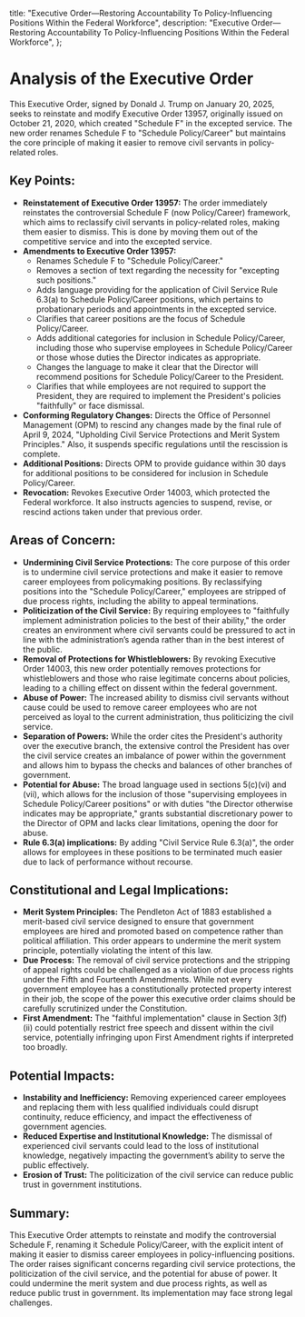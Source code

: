   title:
    "Executive Order—Restoring Accountability To Policy-Influencing Positions Within the Federal Workforce",
  description:
    "Executive Order—Restoring Accountability To Policy-Influencing Positions Within the Federal Workforce",
};

# Analysis of the Executive Order

This Executive Order, signed by Donald J. Trump on January 20, 2025, seeks to reinstate and modify Executive Order 13957, originally issued on October 21, 2020, which created "Schedule F" in the excepted service. The new order renames Schedule F to "Schedule Policy/Career" but maintains the core principle of making it easier to remove civil servants in policy-related roles.

## Key Points:

- **Reinstatement of Executive Order 13957:** The order immediately reinstates the controversial Schedule F (now Policy/Career) framework, which aims to reclassify civil servants in policy-related roles, making them easier to dismiss. This is done by moving them out of the competitive service and into the excepted service.
- **Amendments to Executive Order 13957:**
  - Renames Schedule F to "Schedule Policy/Career."
  - Removes a section of text regarding the necessity for "excepting such positions."
  - Adds language providing for the application of Civil Service Rule 6.3(a) to Schedule Policy/Career positions, which pertains to probationary periods and appointments in the excepted service.
  - Clarifies that career positions are the focus of Schedule Policy/Career.
  - Adds additional categories for inclusion in Schedule Policy/Career, including those who supervise employees in Schedule Policy/Career or those whose duties the Director indicates as appropriate.
  - Changes the language to make it clear that the Director will recommend positions for Schedule Policy/Career to the President.
  - Clarifies that while employees are not required to support the President, they are required to implement the President's policies "faithfully" or face dismissal.
- **Conforming Regulatory Changes:** Directs the Office of Personnel Management (OPM) to rescind any changes made by the final rule of April 9, 2024, "Upholding Civil Service Protections and Merit System Principles." Also, it suspends specific regulations until the rescission is complete.
- **Additional Positions:** Directs OPM to provide guidance within 30 days for additional positions to be considered for inclusion in Schedule Policy/Career.
- **Revocation:** Revokes Executive Order 14003, which protected the Federal workforce. It also instructs agencies to suspend, revise, or rescind actions taken under that previous order.

## Areas of Concern:

- **Undermining Civil Service Protections:** The core purpose of this order is to undermine civil service protections and make it easier to remove career employees from policymaking positions. By reclassifying positions into the "Schedule Policy/Career," employees are stripped of due process rights, including the ability to appeal terminations.
- **Politicization of the Civil Service:** By requiring employees to "faithfully implement administration policies to the best of their ability," the order creates an environment where civil servants could be pressured to act in line with the administration’s agenda rather than in the best interest of the public.
- **Removal of Protections for Whistleblowers:** By revoking Executive Order 14003, this new order potentially removes protections for whistleblowers and those who raise legitimate concerns about policies, leading to a chilling effect on dissent within the federal government.
- **Abuse of Power:** The increased ability to dismiss civil servants without cause could be used to remove career employees who are not perceived as loyal to the current administration, thus politicizing the civil service.
- **Separation of Powers:** While the order cites the President's authority over the executive branch, the extensive control the President has over the civil service creates an imbalance of power within the government and allows him to bypass the checks and balances of other branches of government.
- **Potential for Abuse:** The broad language used in sections 5(c)(vi) and (vii), which allows for the inclusion of those "supervising employees in Schedule Policy/Career positions" or with duties "the Director otherwise indicates may be appropriate," grants substantial discretionary power to the Director of OPM and lacks clear limitations, opening the door for abuse.
- **Rule 6.3(a) implications:** By adding "Civil Service Rule 6.3(a)", the order allows for employees in these positions to be terminated much easier due to lack of performance without recourse.

## Constitutional and Legal Implications:

- **Merit System Principles:** The Pendleton Act of 1883 established a merit-based civil service designed to ensure that government employees are hired and promoted based on competence rather than political affiliation. This order appears to undermine the merit system principle, potentially violating the intent of this law.
- **Due Process:** The removal of civil service protections and the stripping of appeal rights could be challenged as a violation of due process rights under the Fifth and Fourteenth Amendments. While not every government employee has a constitutionally protected property interest in their job, the scope of the power this executive order claims should be carefully scrutinized under the Constitution.
- **First Amendment:** The "faithful implementation" clause in Section 3(f)(ii) could potentially restrict free speech and dissent within the civil service, potentially infringing upon First Amendment rights if interpreted too broadly.

## Potential Impacts:

- **Instability and Inefficiency:** Removing experienced career employees and replacing them with less qualified individuals could disrupt continuity, reduce efficiency, and impact the effectiveness of government agencies.
- **Reduced Expertise and Institutional Knowledge:** The dismissal of experienced civil servants could lead to the loss of institutional knowledge, negatively impacting the government’s ability to serve the public effectively.
- **Erosion of Trust:** The politicization of the civil service can reduce public trust in government institutions.

## Summary:

This Executive Order attempts to reinstate and modify the controversial Schedule F, renaming it Schedule Policy/Career, with the explicit intent of making it easier to dismiss career employees in policy-influencing positions. The order raises significant concerns regarding civil service protections, the politicization of the civil service, and the potential for abuse of power. It could undermine the merit system and due process rights, as well as reduce public trust in government. Its implementation may face strong legal challenges.
